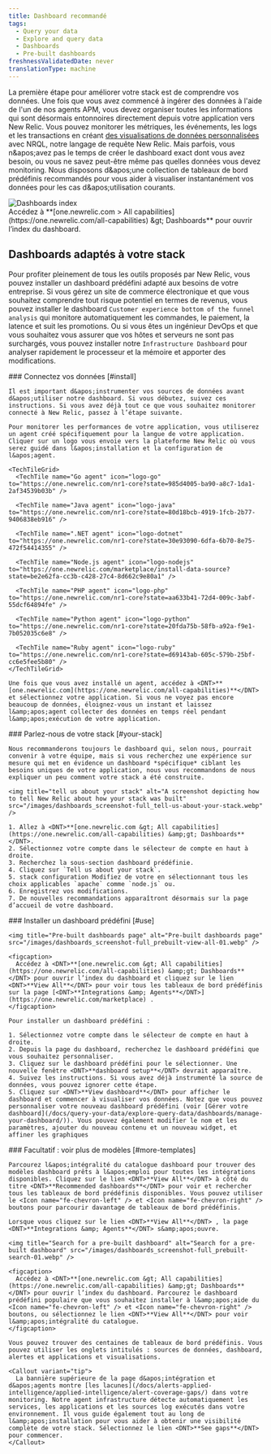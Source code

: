 ```yaml
---
title: Dashboard recommandé
tags:
  - Query your data
  - Explore and query data
  - Dashboards
  - Pre-built dashboards
freshnessValidatedDate: never
translationType: machine
---
```


La première étape pour améliorer votre stack est de comprendre vos données. Une fois que vous avez commencé à ingérer des données à l&apos;aide de l&apos;un de nos agents APM, vous devez organiser toutes les informations qui sont désormais entonnoires directement depuis votre application vers New Relic. Vous pouvez monitorer les métriques, les événements, les logs et les transactions en créant [des visualisations de données personnalisées](/docs/query-your-data/explore-query-data/dashboards/introduction-dashboards/) avec NRQL, notre langage de requête New Relic. Mais parfois, vous n&amp;apos;avez pas le temps de créer le dashboard exact dont vous avez besoin, ou vous ne savez peut-être même pas quelles données vous devez monitoring. Nous disposons d&amp;apos;une collection de tableaux de bord prédéfinis recommandés pour vous aider à visualiser instantanément vos données pour les cas d&amp;apos;utilisation courants.

<img title="Dashboards index" alt="Dashboards index" src="/images/dashboards_screenshot-full_dashboard-index-01.webp" />

<figcaption>
  Accédez à <DNT>**[one.newrelic.com &gt; All capabilities](https://one.newrelic.com/all-capabilities) &amp;gt; Dashboards**</DNT> pour ouvrir l’index du dashboard.
</figcaption>

## Dashboards adaptés à votre stack

Pour profiter pleinement de tous les outils proposés par New Relic, vous pouvez installer un dashboard prédéfini adapté aux besoins de votre entreprise. Si vous gérez un site de commerce électronique et que vous souhaitez comprendre tout risque potentiel en termes de revenus, vous pouvez installer le dashboard `Customer experience bottom of the funnel analysis` qui monitore automatiquement les commandes, le paiement, la latence et suit les promotions. Ou si vous êtes un ingénieur DevOps et que vous souhaitez vous assurer que vos hôtes et serveurs ne sont pas surchargés, vous pouvez installer notre `Infrastructure Dashboard` pour analyser rapidement le processeur et la mémoire et apporter des modifications.

<Steps>
  <Step>
    ### Connectez vos données [#install]

    Il est important d&apos;instrumenter vos sources de données avant d&apos;utiliser notre dashboard. Si vous débutez, suivez ces instructions. Si vous avez déjà tout ce que vous souhaitez monitorer connecté à New Relic, passez à l’étape suivante.

    Pour monitorer les performances de votre application, vous utiliserez un agent créé spécifiquement pour la langue de votre application. Cliquer sur un logo vous envoie vers la plateforme New Relic où vous serez guidé dans l&apos;installation et la configuration de l&apos;agent.

    <TechTileGrid>
      <TechTile name="Go agent" icon="logo-go" to="https://one.newrelic.com/nr1-core?state=985d4005-ba90-a8c7-1da1-2af34539b03b" />

      <TechTile name="Java agent" icon="logo-java" to="https://one.newrelic.com/nr1-core?state=80d18bcb-4919-1fcb-2b77-9406838eb916" />

      <TechTile name=".NET agent" icon="logo-dotnet" to="https://one.newrelic.com/nr1-core?state=30e93090-6dfa-6b70-8e75-472f54414355" />

      <TechTile name="Node.js agent" icon="logo-nodejs" to="https://one.newrelic.com/marketplace/install-data-source?state=be2e62fa-cc3b-c428-27c4-8d662c9e80a1" />

      <TechTile name="PHP agent" icon="logo-php" to="https://one.newrelic.com/nr1-core?state=aa633b41-72d4-009c-3abf-55dcf64894fe" />

      <TechTile name="Python agent" icon="logo-python" to="https://one.newrelic.com/nr1-core?state=20fda75b-58fb-a92a-f9e1-7b052035c6e8" />

      <TechTile name="Ruby agent" icon="logo-ruby" to="https://one.newrelic.com/nr1-core?state=d69143ab-605c-579b-25bf-cc6e5fee5b80" />
    </TechTileGrid>

    Une fois que vous avez installé un agent, accédez à <DNT>**[one.newrelic.com](https://one.newrelic.com/all-capabilities)**</DNT> et sélectionnez votre application. Si vous ne voyez pas encore beaucoup de données, éloignez-vous un instant et laissez l&amp;apos;agent collecter des données en temps réel pendant l&amp;apos;exécution de votre application.
  </Step>

  <Step>
    ### Parlez-nous de votre stack [#your-stack]

    Nous recommanderons toujours le dashboard qui, selon nous, pourrait convenir à votre équipe, mais si vous recherchez une expérience sur mesure qui met en évidence un dashboard *spécifique* ciblant les besoins uniques de votre application, nous vous recommandons de nous expliquer un peu comment votre stack a été construite.

    <img title="tell us about your stack" alt="A screenshot depicting how to tell New Relic about how your stack was built" src="/images/dashboards_screenshot-full_tell-us-about-your-stack.webp" />

    1. Allez à <DNT>**[one.newrelic.com &gt; All capabilities](https://one.newrelic.com/all-capabilities) &amp;gt; Dashboards**</DNT>.
    2. Sélectionnez votre compte dans le sélecteur de compte en haut à droite.
    3. Recherchez la sous-section dashboard prédéfinie.
    4. Cliquez sur `Tell us about your stack`.
    5. stack configuration Modifiez de votre en sélectionnant tous les choix applicables `apache` comme `node.js` ou.
    6. Enregistrez vos modifications.
    7. De nouvelles recommandations apparaîtront désormais sur la page d’accueil de votre dashboard.
  </Step>

  <Step>
    ### Installer un dashboard prédéfini [#use]

    <img title="Pre-built dashboards page" alt="Pre-built dashboards page" src="/images/dashboards_screenshot-full_prebuilt-view-all-01.webp" />

    <figcaption>
      Accédez à <DNT>**[one.newrelic.com &gt; All capabilities](https://one.newrelic.com/all-capabilities) &amp;gt; Dashboards**</DNT> pour ouvrir l’index du dashboard et cliquez sur le lien <DNT>**View All**</DNT> pour voir tous les tableaux de bord prédéfinis sur la page [<DNT>**Integrations &amp; Agents**</DNT>](https://one.newrelic.com/marketplace) .
    </figcaption>

    Pour installer un dashboard prédéfini :

    1. Sélectionnez votre compte dans le sélecteur de compte en haut à droite.
    2. Depuis la page du dashboard, recherchez le dashboard prédéfini que vous souhaitez personnaliser.
    3. Cliquez sur le dashboard prédéfini pour le sélectionner. Une nouvelle fenêtre <DNT>**dashboard setup**</DNT> devrait apparaître.
    4. Suivez les instructions. Si vous avez déjà instrumenté la source de données, vous pouvez ignorer cette étape.
    5. Cliquez sur <DNT>**View dashboard**</DNT> pour afficher le dashboard et commencer à visualiser vos données. Notez que vous pouvez personnaliser votre nouveau dashboard prédéfini (voir [Gérer votre dashboard](/docs/query-your-data/explore-query-data/dashboards/manage-your-dashboard/)). Vous pouvez également modifier le nom et les paramètres, ajouter du nouveau contenu et un nouveau widget, et affiner les graphiques
  </Step>

  <Step>
    ### Facultatif : voir plus de modèles [#more-templates]

    Parcourez l&apos;intégralité du catalogue dashboard pour trouver des modèles dashboard prêts à l&apos;emploi pour toutes les intégrations disponibles. Cliquez sur le lien <DNT>**View All**</DNT> à côté du titre <DNT>**Recommended dashboards**</DNT> pour voir et rechercher tous les tableaux de bord prédéfinis disponibles. Vous pouvez utiliser le <Icon name="fe-chevron-left" /> et <Icon name="fe-chevron-right" /> boutons pour parcourir davantage de tableaux de bord prédéfinis.

    Lorsque vous cliquez sur le lien <DNT>**View All**</DNT> , la page <DNT>**Integrations &amp; Agents**</DNT> s&amp;apos;ouvre.

    <img title="Search for a pre-built dashboard" alt="Search for a pre-built dashboard" src="/images/dashboards_screenshot-full_prebuilt-search-01.webp" />

    <figcaption>
      Accédez à <DNT>**[one.newrelic.com &gt; All capabilities](https://one.newrelic.com/all-capabilities) &amp;gt; Dashboards**</DNT> pour ouvrir l’index du dashboard. Parcourez le dashboard prédéfini populaire que vous souhaitez installer à l&amp;apos;aide du <Icon name="fe-chevron-left" /> et <Icon name="fe-chevron-right" /> boutons, ou sélectionnez le lien <DNT>**View All**</DNT> pour voir l&amp;apos;intégralité du catalogue.
    </figcaption>

    Vous pouvez trouver des centaines de tableaux de bord prédéfinis. Vous pouvez utiliser les onglets intitulés : sources de données, dashboard, alertes et applications et visualisations.

    <Callout variant="tip">
      La bannière supérieure de la page d&apos;intégration et d&apos;agents montre [les lacunes](/docs/alerts-applied-intelligence/applied-intelligence/alert-coverage-gaps/) dans votre monitoring. Notre agent infrastructure détecte automatiquement les services, les applications et les sources log exécutés dans votre environnement. Il vous guide également tout au long de l&amp;apos;installation pour vous aider à obtenir une visibilité complète de votre stack. Sélectionnez le lien <DNT>**See gaps**</DNT> pour commencer.
    </Callout>
  </Step>
</Steps>
